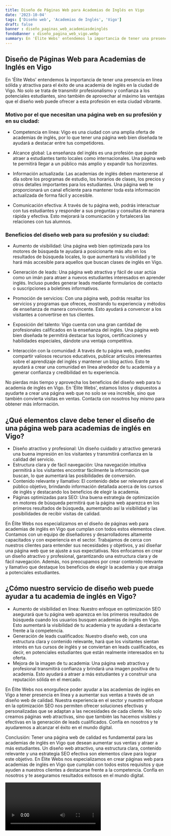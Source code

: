 ```yaml
---
title: Diseño de Páginas Web para Academias de Inglés en Vigo
date: '2023-10-04'
tags: ['Diseño web', 'Academias de Inglés', 'Vigo']
draft: false
banner : diseño_paginas_web_academiasdeinglés
fondoBanner : diseño_pagina_web_vigo.webp
summary: En 'Élite Webs' entendemos la importancia de tener una presencia en línea sólida y atractiva para el éxito de una academia de inglés en la ciudad de Vigo. No solo se trata de transmitir profesionalismo y confianza a los potenciales estudiantes, sino también de aprovechar al máximo las ventajas que el diseño web puede ofrecer a esta profesión en esta ciudad vibrante.
---
```


## Diseño de Páginas Web para Academias de Inglés en Vigo

En 'Élite Webs' entendemos la importancia de tener una presencia en línea sólida y atractiva para el éxito de una academia de inglés en la ciudad de Vigo. No solo se trata de transmitir profesionalismo y confianza a los potenciales estudiantes, sino también de aprovechar al máximo las ventajas que el diseño web puede ofrecer a esta profesión en esta ciudad vibrante.

### Motivo por el que necesitan una página web en su profesión y en su ciudad:

- Competencia en línea: Vigo es una ciudad con una amplia oferta de academias de inglés, por lo que tener una página web bien diseñada te ayudará a destacar entre tus competidores. 

- Alcance global: La enseñanza del inglés es una profesión que puede atraer a estudiantes tanto locales como internacionales. Una página web te permitirá llegar a un público más amplio y expandir tus horizontes.

- Información actualizada: Las academias de inglés deben mantenerse al día sobre los programas de estudio, los horarios de clases, los precios y otros detalles importantes para los estudiantes. Una página web te proporcionará un canal eficiente para mantener toda esta información actualizada de forma fácil y accesible.

- Comunicación efectiva: A través de tu página web, podrás interactuar con tus estudiantes y responder a sus preguntas y consultas de manera rápida y efectiva. Esto mejorará la comunicación y fortalecerá las relaciones con tus alumnos.

### Beneficios del diseño web para su profesión y su ciudad:

- Aumento de visibilidad: Una página web bien optimizada para los motores de búsqueda te ayudará a posicionarte más alto en los resultados de búsqueda locales, lo que aumentará tu visibilidad y te hará más accesible para aquellos que buscan clases de inglés en Vigo.

- Generación de leads: Una página web atractiva y fácil de usar actúa como un imán para atraer a nuevos estudiantes interesados en aprender inglés. Incluso puedes generar leads mediante formularios de contacto o suscripciones a boletines informativos.

- Promoción de servicios: Con una página web, podrás resaltar los servicios y programas que ofreces, mostrando tu experiencia y métodos de enseñanza de manera convincente. Esto ayudará a convencer a los visitantes a convertirse en tus clientes.

- Exposición del talento: Vigo cuenta con una gran cantidad de profesionales calificados en la enseñanza del inglés. Una página web bien diseñada te permitirá destacar tus logros, certificaciones y habilidades especiales, dándote una ventaja competitiva.

- Interacción con la comunidad: A través de tu página web, puedes compartir valiosos recursos educativos, publicar artículos interesantes sobre el aprendizaje del inglés y mantener un blog activo. Esto te ayudará a crear una comunidad en línea alrededor de tu academia y a generar confianza y credibilidad en tu experiencia.

No pierdas más tiempo y aprovecha los beneficios del diseño web para tu academia de inglés en Vigo. En 'Élite Webs', estamos listos y dispuestos a ayudarte a crear una página web que no solo se vea increíble, sino que también convierta visitas en ventas. Contacta con nosotros hoy mismo para obtener más información.

<GifSeo />

<Cta />

## ¿Qué elementos clave debe tener el diseño de una página web para academias de inglés en Vigo?

- Diseño atractivo y profesional: Un diseño cuidado y atractivo generará una buena impresión en los visitantes y transmitirá confianza en la calidad del servicio.
- Estructura clara y de fácil navegación: Una navegación intuitiva permitirá a los visitantes encontrar fácilmente la información que buscan, lo que aumentará las posibilidades de conversión.
- Contenido relevante y llamativo: El contenido debe ser relevante para el público objetivo, brindando información detallada acerca de los cursos de inglés y destacando los beneficios de elegir la academia.
- Páginas optimizadas para SEO: Una buena estrategia de optimización en motores de búsqueda permitirá que la página web aparezca en los primeros resultados de búsqueda, aumentando así la visibilidad y las posibilidades de recibir visitas de calidad.

En Élite Webs nos especializamos en el diseño de páginas web para academias de inglés en Vigo que cumplan con todos estos elementos clave. Contamos con un equipo de diseñadores y desarrolladores altamente capacitados y con experiencia en el sector. Trabajamos de cerca con nuestros clientes para entender sus necesidades y objetivos, y así diseñar una página web que se ajuste a sus expectativas. Nos enfocamos en crear un diseño atractivo y profesional, garantizando una estructura clara y de fácil navegación. Además, nos preocupamos por crear contenido relevante y llamativo que destaque los beneficios de elegir la academia y que atraiga a potenciales estudiantes. 

## ¿Cómo nuestro servicio de diseño web puede ayudar a tu academia de inglés en Vigo?

- Aumento de visibilidad en línea: Nuestro enfoque en optimización SEO asegurará que tu página web aparezca en los primeros resultados de búsqueda cuando los usuarios busquen academias de inglés en Vigo. Esto aumentará la visibilidad de tu academia y te ayudará a destacarte frente a la competencia.
- Generación de leads cualificados: Nuestro diseño web, con una estructura clara y contenido relevante, hará que los visitantes sientan interés en tus cursos de inglés y se conviertan en leads cualificados, es decir, en potenciales estudiantes que están realmente interesados en tu oferta.
- Mejora de la imagen de tu academia: Una página web atractiva y profesional transmitirá confianza y brindará una imagen positiva de tu academia. Esto ayudará a atraer a más estudiantes y a construir una reputación sólida en el mercado.

En Élite Webs nos enorgullece poder ayudar a las academias de inglés en Vigo a tener presencia en línea y a aumentar sus ventas a través de un diseño web de calidad. Nuestra experiencia en el sector y nuestro enfoque en la optimización SEO nos permiten ofrecer soluciones efectivas y personalizadas que se adaptan a las necesidades de cada cliente. No solo creamos páginas web atractivas, sino que también las hacemos visibles y efectivas en la generación de leads cualificados. Confía en nosotros y te ayudaremos a alcanzar el éxito en el mundo digital.

Conclusión:
Tener una página web de calidad es fundamental para las academias de inglés en Vigo que desean aumentar sus ventas y atraer a más estudiantes. Un diseño web atractivo, una estructura clara, contenido relevante y una estrategia SEO efectiva son elementos clave para lograr este objetivo. En Élite Webs nos especializamos en crear páginas web para academias de inglés en Vigo que cumplan con todos estos requisitos y que ayuden a nuestros clientes a destacarse frente a la competencia. Confía en nosotros y te aseguramos resultados exitosos en el mundo digital.

<Video />

<CtaBot job='Academias de Inglés' city='Vigo'/>

<Gmaps query='Vigo+españa+maps' />